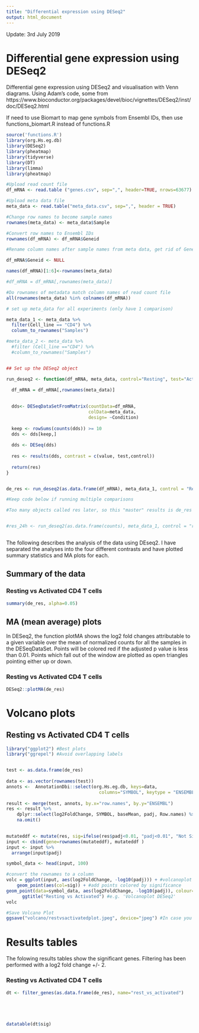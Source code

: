 ---
title: "Differential expression using DESeq2"
output: html_document
---


Update: 3rd July 2019

# Differential gene expression using DESeq2
Differential gene expression using DESeq2 and visualisation with Venn diagrams. Using Adam's code, some from https://www.bioconductor.org/packages/devel/bioc/vignettes/DESeq2/inst/doc/DESeq2.html

If need to use Biomart to map gene symbols from Ensembl IDs, then use functions_biomart.R instead of functions.R

```{r, include=FALSE}
source('functions.R')
library(org.Hs.eg.db)
library(DESeq2)
library(pheatmap)
library(tidyverse)
library(DT)
library(limma)
library(pheatmap)
```


```{r read count and metadata}
#Upload read count file
df_mRNA <- read.table ("genes.csv", sep=",", header=TRUE, nrows=63677)

#Upload meta data file
meta_data <- read.table("meta_data.csv", sep=",", header = TRUE)

#Change row names to become sample names
rownames(meta_data) <- meta_data$Sample

#Convert row names to Ensembl IDs
rownames(df_mRNA) <- df_mRNA$Geneid

#Rename column names after sample names from meta data, get rid of Geneid (Ensembl ID)

df_mRNA$Geneid <- NULL

names(df_mRNA)[1:6]<-rownames(meta_data)

#df_mRNA = df_mRNA[,rownames(meta_data)]

#Do rownames of metadata match column names of read count file
all(rownames(meta_data) %in% colnames(df_mRNA))

```


```{r metadata}
# set up meta_data for all experiments (only have 1 comparison)

meta_data_1 <- meta_data %>% 
  filter(Cell_line == "CD4") %>% 
  column_to_rownames("Samples")

#meta_data_2 <- meta_data %>%
  #filter (Cell_line =="CD4") %>%
  #column_to_rownames("Samples")



```


```{r DESeq}
## Set up the DESeq2 object

run_deseq2 <- function(df_mRNA, meta_data, control="Resting", test="Activated", value){

  df_mRNA = df_mRNA[,rownames(meta_data)]
  
  
  dds<- DESeqDataSetFromMatrix(countData=df_mRNA,
                               colData=meta_data,
                               design= ~Condition)
  
  keep <- rowSums(counts(dds)) >= 10
  dds <- dds[keep,]
  
  dds <- DESeq(dds)
  
  res <- results(dds, contrast = c(value, test,control))
  
  return(res)
}


de_res <- run_deseq2(as.data.frame(df_mRNA), meta_data_1, control = "Resting", test="Activated", value="Condition")

#Keep code below if running multiple comparisons

#Too many objects called res later, so this "master" results is de_res (differential expression results. Obviously)


#res_24h <- run_deseq2(as.data.frame(counts), meta_data_1, control = "resting", test="24h_activated", value="Condition")



```

The following describes the analysis of the data using DEseq2. I have separated the analyses into the four different contrasts and have plotted summary statistics and MA plots for each.  


## Summary of the data {.tabset .tabset-fade}

### Resting vs Activated CD4 T cells

```{r summary}
summary(de_res, alpha=0.05)
```


## MA (mean average) plots {.tabset .tabset-fade}

In DESeq2, the function plotMA shows the log2 fold changes attributable to a given variable over the mean of normalized counts for all the samples in the DESeqDataSet. Points will be colored red if the adjusted p value is less than 0.01. Points which fall out of the window are plotted as open triangles pointing either up or down.

### Resting vs Activated CD4 T cells

```{r MA plot}
DESeq2::plotMA(de_res)
```




# Volcano plots {.tabset .tabset-fade}

## Resting vs Activated CD4 T cells

```{r volcano}

library("ggplot2") #Best plots
library("ggrepel") #Avoid overlapping labels


test <- as.data.frame(de_res)
  
data <- as.vector(rownames(test))
annots <-  AnnotationDbi::select(org.Hs.eg.db, keys=data,
                                   columns="SYMBOL", keytype = "ENSEMBL")
  
result <- merge(test, annots, by.x="row.names", by.y="ENSEMBL")
res <- result %>% 
    dplyr::select(log2FoldChange, SYMBOL, baseMean, padj, Row.names) %>% 
    na.omit()
  

mutateddf <- mutate(res, sig=ifelse(res$padj<0.01, "padj<0.01", "Not Sig")) #Will have different colors depending on significance
input <- cbind(gene=rownames(mutateddf), mutateddf )
input <- input %>% 
  arrange(input$padj)

symbol_data <- head(input, 100)

#convert the rownames to a column
volc = ggplot(input, aes(log2FoldChange, -log10(padj))) + #volcanoplot with log2Foldchange versus pvalue
    geom_point(aes(col=sig)) + #add points colored by significance
geom_point(data=symbol_data, aes(log2FoldChange, -log10(padj)), colour="red") +
      ggtitle("Resting vs Activated") #e.g. 'Volcanoplot DESeq2'
volc

#Save Volcano Plot
ggsave("volcano/restvsactivatedplot.jpeg", device="jpeg") #In case you want to easily save to disk


```


# Results tables

The folowing results tables show the significant genes. Filtering has been performed with a log2 fold change +/- 2.


### Resting vs Activated CD4 T cells

```{r 2h significant genes export}


dt <- filter_genes(as.data.frame(de_res), name="rest_vs_activated")





datatable(dt$sig)


```

